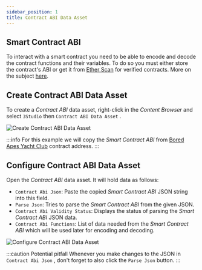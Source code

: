 ```yaml
---
sidebar_position: 1
title: Contract ABI Data Asset
---
```


## Smart Contract ABI

To interact with a smart contract you need to be able to encode and decode the contract functions and their variables. To do so you must either 
store the contract's ABI or get it from [Ether Scan](https://etherscan.io/) for verified contracts.
More on the subject [here](https://docs.soliditylang.org/en/develop/abi-spec.html).


## Create Contract ABI Data Asset

To create a *Contract ABI* data asset, right-click in the *Content Browser* and
select `3Studio` <Step text="1"/> then `Contract ABI Data Asset` <Step text="2"/>.

![Create Contract ABI Data Asset](_static/img/01_contract-abi-data-asset.png)

:::info
For this example we will copy the *Smart Contract ABI* from [Bored Apes Yacht Club](https://etherscan.io/address/0xBC4CA0EdA7647A8aB7C2061c2E118A18a936f13D#code) contract address.
:::

## Configure Contract ABI Data Asset

Open the *Contract ABI* data asset. It will hold data as follows:

* `Contract Abi Json`: Paste the copied *Smart Contract ABI* JSON string into this field. <Step text="1"/>
* `Parse Json`: Tries to parse the *Smart Contract ABI* from the given JSON. <Step text="2"/>
* `Contract Abi Validity Status`: Displays the status of parsing the *Smart Contract ABI* JSON data. <Step text="3"/>
* `Contract Abi Functions`: List of data needed from the *Smart Contract ABI* which will be used later for encoding and decoding. <Step text="4"/>

![Configure Contract ABI Data Asset](_static/img/03_contract-abi-data-asset.png)

:::caution Potential pitfall
Whenever you make changes to the JSON in `Contract Abi Json` <Step text="1"/>, don't forget to also click the `Parse Json` <Step text="2"/> button.
:::
